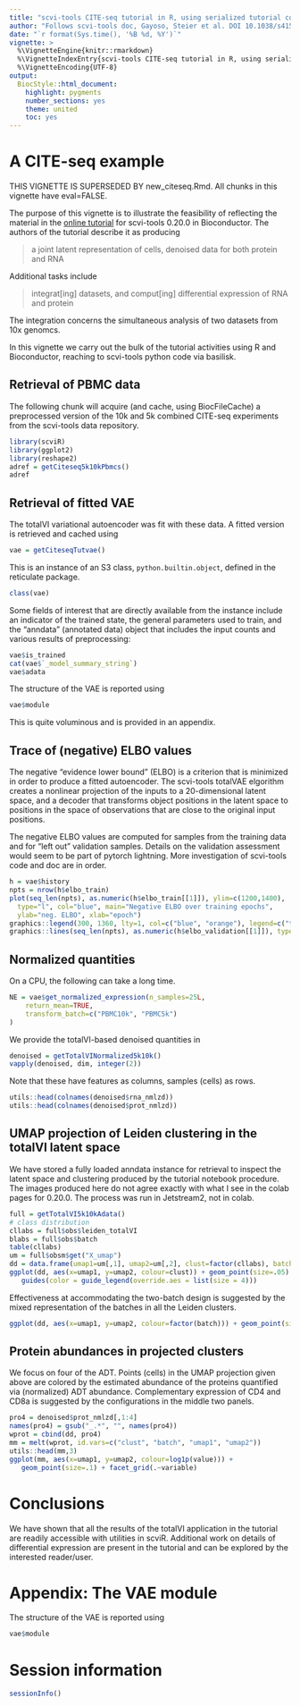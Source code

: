 ```yaml
---
title: "scvi-tools CITE-seq tutorial in R, using serialized tutorial components"
author: "Follows scvi-tools doc, Gayoso, Steier et al. DOI 10.1038/s41592-020-01050-x"
date: "`r format(Sys.time(), '%B %d, %Y')`"
vignette: >
  %\VignetteEngine{knitr::rmarkdown}
  %\VignetteIndexEntry{scvi-tools CITE-seq tutorial in R, using serialized tutorial components}
  %\VignetteEncoding{UTF-8}
output:
  BiocStyle::html_document:
    highlight: pygments
    number_sections: yes
    theme: united
    toc: yes
---
```



# A CITE-seq example

THIS VIGNETTE IS SUPERSEDED BY new_citeseq.Rmd.  All chunks
in this vignette have eval=FALSE.

The purpose of this vignette is to illustrate the feasibility of reflecting
the material in the [online tutorial](https://colab.research.google.com/github/scverse/scvi-tutorials/blob/0.20.0/totalVI.ipynb) for scvi-tools 0.20.0 in Bioconductor.
The authors of the tutorial describe it as producing

> a joint latent representation of cells, denoised data for both protein and RNA

Additional tasks include

> integrat[ing] datasets, and comput[ing] differential expression of RNA and protein

The integration concerns the simultaneous analysis of two datasets
from 10x genomcs.

In this vignette we carry out the bulk of the tutorial activities using
R and Bioconductor, reaching to scvi-tools python code via basilisk.

## Retrieval of PBMC data
The following chunk will
acquire (and cache, using BiocFileCache) a preprocessed version of the 10k and 5k combined
CITE-seq experiments from the scvi-tools data repository.


```r
library(scviR)
library(ggplot2)
library(reshape2)
adref = getCiteseq5k10kPbmcs()
adref
```

## Retrieval of fitted VAE

The totalVI variational autoencoder was fit
with these data.  A fitted version is retrieved and cached
using

```r
vae = getCiteseqTutvae()
```
This is an instance of an S3 class, `python.builtin.object`, 
defined in the reticulate package.
```r
class(vae)
```

Some fields of interest that are directly
available from the instance include an
indicator of the trained state, the general parameters
used to train, and the "anndata" (annotated data) object
that includes the input counts and various results of preprocessing:
```r
vae$is_trained
cat(vae$`_model_summary_string`)
vae$adata
```

The structure of the VAE is reported using
```r
vae$module
```
This is quite voluminous and is provided in an appendix.

## Trace of (negative) ELBO values

The negative "evidence lower bound" (ELBO) is a criterion that is minimized
in order to produce a fitted autoencoder.  The scvi-tools
totalVAE elgorithm creates a nonlinear projection of the inputs
to a 20-dimensional latent space, and a decoder that transforms
object positions in the latent space to positions in the
space of observations that are close to the original input positions.

The negative ELBO values are computed for samples from
the training data and
for "left out" validation samples.  Details on the validation
assessment would seem to be part of pytorch lightning.  More
investigation of scvi-tools code and doc are in order.

```r
h = vae$history
npts = nrow(h$elbo_train)
plot(seq_len(npts), as.numeric(h$elbo_train[[1]]), ylim=c(1200,1400), 
  type="l", col="blue", main="Negative ELBO over training epochs",
  ylab="neg. ELBO", xlab="epoch")
graphics::legend(300, 1360, lty=1, col=c("blue", "orange"), legend=c("training", "validation"))
graphics::lines(seq_len(npts), as.numeric(h$elbo_validation[[1]]), type="l", col="orange")
```

## Normalized quantities

On a CPU, the following can take a long time.
```r
NE = vae$get_normalized_expression(n_samples=25L, 
    return_mean=TRUE, 
    transform_batch=c("PBMC10k", "PBMC5k")
)
```
We provide the totalVI-based denoised quantities in
```r
denoised = getTotalVINormalized5k10k()
vapply(denoised, dim, integer(2))
```
Note that these have features as columns, samples (cells)
as rows.
```r
utils::head(colnames(denoised$rna_nmlzd))
utils::head(colnames(denoised$prot_nmlzd))
```

## UMAP projection of Leiden clustering in the totalVI latent space

We have stored a fully loaded anndata instance for retrieval
to inspect the latent space and clustering produced
by the tutorial notebook procedure.  The images produced here
do not agree exactly with what I see in the colab pages for
0.20.0.  The process was run in Jetstream2, not in colab.

```r
full = getTotalVI5k10kAdata()
# class distribution
cllabs = full$obs$leiden_totalVI
blabs = full$obs$batch
table(cllabs)
um = full$obsm$get("X_umap") 
dd = data.frame(umap1=um[,1], umap2=um[,2], clust=factor(cllabs), batch=blabs)
ggplot(dd, aes(x=umap1, y=umap2, colour=clust)) + geom_point(size=.05) +
   guides(color = guide_legend(override.aes = list(size = 4)))
```

Effectiveness at accommodating the two-batch design is suggested by the
mixed representation of the batches in all the Leiden clusters.
```r
ggplot(dd, aes(x=umap1, y=umap2, colour=factor(batch))) + geom_point(size=.05)
```

## Protein abundances in projected clusters

We focus on four of the ADT.  Points (cells) in the UMAP projection
given above are colored by the estimated abundance of
the proteins quantified via (normalized) ADT abundance.  Complementary
expression of CD4 and CD8a is suggested by the configurations in
the middle two panels.

```r
pro4 = denoised$prot_nmlzd[,1:4]
names(pro4) = gsub("_.*", "", names(pro4))
wprot = cbind(dd, pro4)
mm = melt(wprot, id.vars=c("clust", "batch", "umap1", "umap2"))
utils::head(mm,3)
ggplot(mm, aes(x=umap1, y=umap2, colour=log1p(value))) + 
   geom_point(size=.1) + facet_grid(.~variable)
```

# Conclusions

We have shown that all the results of the totalVI application
in the tutorial are readily accessible with utilities in scviR.
Additional work on details of differential expression are present
in the tutorial and can be explored by the interested reader/user.

# Appendix: The VAE module

The structure of the VAE is reported using
```r
vae$module
```

# Session information

```r
sessionInfo()
```
